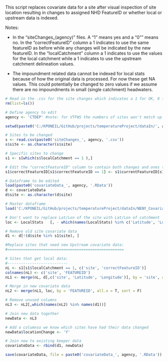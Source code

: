 This script replaces covariate data for a site after visual inspection of site location resulting in changes to assigned NHD FeatureID or whether local or upstream data is indexed.

Notes:

- In the "siteChanges_(agency)" files. A "1" means yes and a "0"" means no.
In the "correctFeatureID" column a 1 indicates to use the same featureID as before while any changes will be indicated by the new featureID. In the "localCatchment" column a 1 indicates to use the values for the local catchment while a 1 indicates to use the upstream catchment delineation values.

- The impoundment related data cannot be indexed for local stats because of how the original data is processed.                For now these get NA values. This could potentially be changed to zero values if we assume there are no impoundments in small (single catchment) headwaters.

```r
# Read in the .csv for the site changes which indicates a 1 for OK, 0 for unknown issue, or the new FeatureID.
rm(list=ls())

# Define agency to edit
agency <- 'CTDEP' #note: for VTFWS the numbers of sites won't match up because of the duplicate sites

setwd(paste0('C:/KPONEIL/GitHub/projects/temperatureProject/dataIn/', agency))

# Sites to be changed
s <- read.csv(paste0('siteChanges_', agency, '.csv'))
s$site <- as.character(s$site)

# Specific sites to change
s1 <- s[which(s$localCatchment == 1 ),]

# Edit the "correctFeatureID" column to contain both changes and ones that will stay the same.
s1$correctFeatureID[s1$correctFeatureID == 1] <- s1$currentFeatureID[s1$correctFeatureID == 1]

# Dataframe to be edited
load(paste0('covariateData_', agency, '.RData'))
d <- covariateData
d$site <- as.character(d$site)
```

```r
# Master dataframe
load('C:/KPONEIL/GitHub/projects/temperatureProject/dataIn/NENY_CovariateData_2014-04-28.RData')

# Don't want to replace Lat/Lon of the site with Lat/Lon of catchment
loc <- LocalStats   [, - which(names(LocalStats) %in% c('Latitude', 'Longitude'))]

# Remove old site covariate data
d1 <- d[!(d$site %in% s1$site), ]

#Replace sites that need new Upstream covariate data:
#====================================================

# Sites that get local data:
#---------------------------
nL <- s1[s1$localCatchment == 1, c('site', 'correctFeatureID')]
colnames(nL) <- c('site', 'FEATUREID')
nL1 <- merge(nL, d[,c('site', 'Latitude', 'Longitude')], by = 'site', all.x = T, sort = F)

# Merge in new covariate data
nL2 <- merge(nL1, loc, by = 'FEATUREID', all.x = T, sort = F)

# Remove unused columns
nL3 <- nL2[,which(names(nL2) %in% names(d1))]

# Join new data together
newData <- nL3

# Add a columnso we know which sites have had their data changed
newData$locationChange <- 'Y'

# Join new to existing keeper data
covariateData <- rbind(d1, newData)
```

```r

save(covariateData, file = paste0('covariateData_', agency, '.RData'))
```


